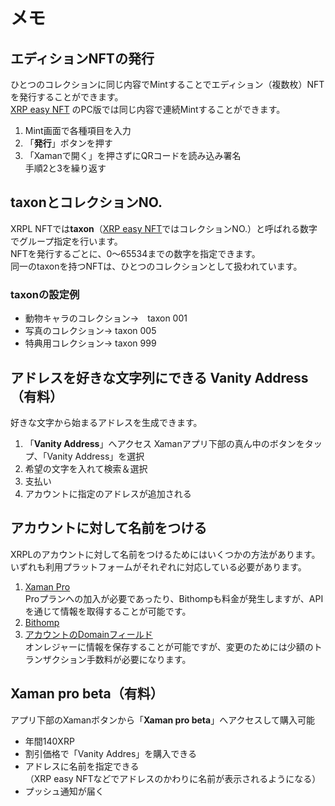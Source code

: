 # メモ

## エディションNFTの発行

ひとつのコレクションに同じ内容でMintすることでエディション（複数枚）NFTを発行することができます。  
[XRP easy NFT](https://xrpeasynft.com/) のPC版では同じ内容で連続Mintすることができます。

1. Mint画面で各種項目を入力
2. 「**発行**」ボタンを押す
3. 「Xamanで開く」を押さずにQRコードを読み込み署名  
手順2と3を繰り返す



## taxonとコレクションNO.

XRPL NFTでは**taxon**（[XRP easy NFT](https://xrpeasynft.com/)ではコレクションNO.）と呼ばれる数字でグループ指定を行います。  
NFTを発行するごとに、0〜65534までの数字を指定できます。  
同一のtaxonを持つNFTは、ひとつのコレクションとして扱われています。

### taxonの設定例

- 動物キャラのコレクション→　taxon 001
- 写真のコレクション→ taxon 005
- 特典用コレクション→ taxon 999



## アドレスを好きな文字列にできる **Vanity Address**（有料）

好きな文字から始まるアドレスを生成できます。

1. 「**Vanity Address**」へアクセス
Xamanアプリ下部の真ん中のボタンをタップ、「Vanity Address」を選択
2. 希望の文字を入れて検索＆選択
3. 支払い
4. アカウントに指定のアドレスが追加される



## アカウントに対して名前をつける

XRPLのアカウントに対して名前をつけるためにはいくつかの方法があります。  
いずれも利用プラットフォームがそれぞれに対応している必要があります。  

1. [Xaman Pro](https://xrpl-labs.com/pro/)  
Proプランへの加入が必要であったり、Bithompも料金が発生しますが、APIを通じて情報を取得することが可能です。
2. [Bithomp](https://bithomp.com/username)
3. [アカウントのDomainフィールド](https://xrpl.org/ja/accountset.html#domain)  
オンレジャーに情報を保存することが可能ですが、変更のためには少額のトランザクション手数料が必要になります。


## Xaman pro beta（有料）

アプリ下部のXamanボタンから「**Xaman pro beta**」へアクセスして購入可能
- 年間140XRP
- 割引価格で「Vanity Addres」を購入できる
- アドレスに名前を指定できる  
（XRP easy NFTなどでアドレスのかわりに名前が表示されるようになる）
- プッシュ通知が届く
